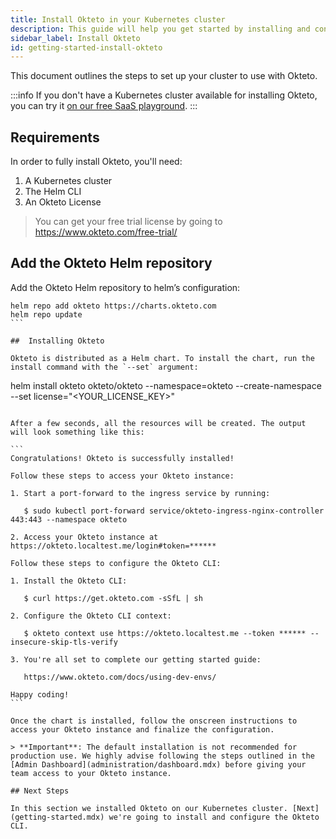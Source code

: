 ```yaml
---
title: Install Okteto in your Kubernetes cluster
description: This guide will help you get started by installing and configuring Okteto's Development Environments.
sidebar_label: Install Okteto
id: getting-started-install-okteto
---
```



This document outlines the steps to set up your cluster to use with Okteto.

:::info
If you don't have a Kubernetes cluster available for installing Okteto, you can try it [on our free SaaS playground](https://cloud.okteto.com).
:::

## Requirements
In order to fully install Okteto, you'll need:
1. A Kubernetes cluster
2. The Helm CLI
3. An Okteto License

> You can get your free trial license by going to https://www.okteto.com/free-trial/

## Add the Okteto Helm repository

Add the Okteto Helm repository to helm’s configuration:

``` 
helm repo add okteto https://charts.okteto.com
helm repo update
``` 

##  Installing Okteto

Okteto is distributed as a Helm chart. To install the chart, run the install command with the `--set` argument:

```
helm install okteto okteto/okteto --namespace=okteto --create-namespace --set license="<YOUR_LICENSE_KEY>"
```

After a few seconds, all the resources will be created. The output will look something like this:

``` 
Congratulations! Okteto is successfully installed!

Follow these steps to access your Okteto instance:

1. Start a port-forward to the ingress service by running:

   $ sudo kubectl port-forward service/okteto-ingress-nginx-controller 443:443 --namespace okteto

2. Access your Okteto instance at https://okteto.localtest.me/login#token=******

Follow these steps to configure the Okteto CLI:

1. Install the Okteto CLI:

   $ curl https://get.okteto.com -sSfL | sh

2. Configure the Okteto CLI context:

   $ okteto context use https://okteto.localtest.me --token ****** --insecure-skip-tls-verify

3. You're all set to complete our getting started guide:

   https://www.okteto.com/docs/using-dev-envs/

Happy coding!
``` 

Once the chart is installed, follow the onscreen instructions to access your Okteto instance and finalize the configuration.

> **Important**: The default installation is not recommended for production use. We highly advise following the steps outlined in the [Admin Dashboard](administration/dashboard.mdx) before giving your team access to your Okteto instance.

## Next Steps

In this section we installed Okteto on our Kubernetes cluster. [Next](getting-started.mdx) we're going to install and configure the Okteto CLI.
